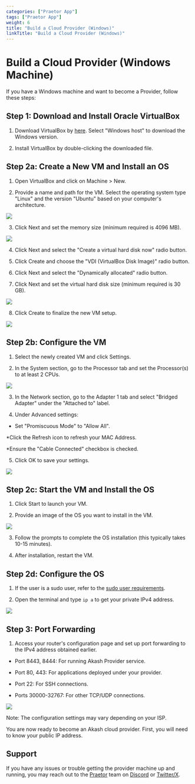 ```yaml
---
categories: ["Praetor App"]
tags: ["Praetor App"]
weight: 6
title: "Build a Cloud Provider (Windows)"
linkTitle: "Build a Cloud Provider (Windows)"
--- 
```


# Build a Cloud Provider (Windows Machine)

If you have a Windows machine and want to become a Provider, follow these steps:

## Step 1: Download and Install Oracle VirtualBox

1. Download VirtualBox by [here](https://www.virtualbox.org/wiki/Downloads). Select "Windows host" to download the Windows version.

2. Install VirtualBox by double-clicking the downloaded file.

## Step 2a: Create a New VM and Install an OS

1. Open VirtualBox and click on Machine > New.



2. Provide a name and path for the VM. Select the operating system type "Linux" and the version "Ubuntu" based on your computer's architecture.

![](../../../../assets/virutalbox.png)

3. Click Next and set the memory size (minimum required is 4096 MB).

![](../../../../assets/memorySize.png)

4. Click Next and select the "Create a virtual hard disk now" radio button.

5. Click Create and choose the "VDI (VirtualBox Disk Image)" radio button.

6. Click Next and select the "Dynamically allocated" radio button.

7. Click Next and set the virtual hard disk size (minimum required is 30 GB).

![](../../../../assets/harddiskSize.png)

8. Click Create to finalize the new VM setup.

![](../../../../assets/createVM.png)

## Step 2b: Configure the VM

1. Select the newly created VM and click Settings.

2. In the System section, go to the Processor tab and set the Processor(s) to at least 2 CPUs.

![](../../../../assets/processorNumber.png)

3. In the Network section, go to the Adapter 1 tab and select "Bridged Adapter" under the "Attached to" label.

4. Under Advanced settings:
  * Set "Promiscuous Mode" to "Allow All".
  
  *Click the Refresh icon to refresh your MAC Address.

  *Ensure the "Cable Connected" checkbox is checked.

  
5. Click OK to save your settings.

![](../../../../assets/networkSettings.png)

## Step 2c: Start the VM and Install the OS

1. Click Start to launch your VM.

2. Provide an image of the OS you want to install in the VM.

![](../../../../assets/loadImage.png)

3. Follow the prompts to complete the OS installation (this typically takes 10-15 minutes).

4. After installation, restart the VM.

## Step 2d: Configure the OS

1. If the user is a sudo user, refer to the [sudo user requirements](../sudo-user-reqs/).

2. Open the terminal and type `ip a` to get your private IPv4 address.

![](../../../../assets/privateIP.png)

## Step 3: Port Forwarding

1. Access your router's configuration page and set up port forwarding to the IPv4 address obtained earlier.
  * Port 8443, 8444: For running Akash Provider service.

  * Port 80, 443: For applications deployed under your provider.

  * Port 22: For SSH connections.

  * Ports 30000-32767: For other TCP/UDP connections.

![](../../../../assets/basicSettings.png)

Note: The configuration settings may vary depending on your ISP.

You are now ready to become an Akash cloud provider. First, you will need to know your public IP address.

## Support

If you have any issues or trouble getting the provider machine up and running, you may reach out to the [Praetor](https://praetorapp.com) team  on [Discord](https://discord.com/invite/uzUCHTF93D) or [Twitter/X](https://x.com/praetor_app).



